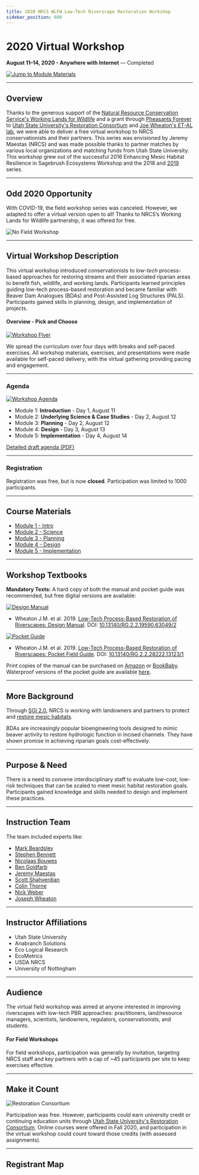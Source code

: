 ```yaml
---
title: 2020 NRCS WLFW Low-Tech Riverscape Restoration Workshop
sidebar_position: 600
---
```


# 2020 Virtual Workshop

**August 11–14, 2020 - Anywhere with Internet** — Completed

[![Jump to Module Materials](/img/diagrams/presentation.png)](#course-materials)

---

## Overview

Thanks to the generous support of the [Natural Resource Conservation Service's Working Lands for Wildlife](https://www.nrcs.usda.gov/wps/portal/nrcs/detail/national/plantsanimals/fishwildlife/?cid=stelprdb1046975) and a grant through [Pheasants Forever](https://www.pheasantsforever.org/) to [Utah State University's Restoration Consortium](http://restoration.usu.edu) and [Joe Wheaton's ET-AL lab](http://etal.joewheaton.org/), we were able to deliver a free virtual workshop to NRCS conservationists and their partners. This series was envisioned by Jeremy Maestas (NRCS) and was made possible thanks to partner matches by various local organizations and matching funds from Utah State University. This workshop grew out of the successful 2016 Enhancing Mesic Habitat Resilience in Sagebrush Ecosystems Workshop and the 2018 and [2019](/workshops/2019/SGI/) series.  

---

## Odd 2020 Opportunity

With COVID-19, the field workshop series was canceled. However, we adapted to offer a virtual version open to all! Thanks to NRCS’s Working Lands for Wildlife partnership, it was offered for free.  

![No Field Workshop](/img/workshops/2020/NoField_600.png)

---

## Virtual Workshop Description

This virtual workshop introduced conservationists to *low-tech* process-based approaches for restoring streams and their associated riparian areas to benefit fish, wildlife, and working lands. Participants learned principles guiding low-tech process-based restoration and became familiar with Beaver Dam Analogues (BDAs) and Post-Assisted Log Structures (PALS). Participants gained skills in planning, design, and implementation of projects.  

#### Overview - Pick and Choose

[![Workshop Flyer](/img/workshops/2020/VirtualFlyer.png)](https://s3-us-west-2.amazonaws.com/etalweb.joewheaton.org/RestorationConsortium/Workshops/2020/SGI/SGI-NRCS_LTR_Workshop-Virtual_2020_Flyer.pdf)

We spread the curriculum over four days with breaks and self-paced exercises. All workshop materials, exercises, and presentations were made available for self-paced delivery, with the virtual gathering providing pacing and engagement.  

---

### Agenda

[![Workshop Agenda](/img/workshops/2020/VirtualAgenda.png)](https://s3-us-west-2.amazonaws.com/etalweb.joewheaton.org/RestorationConsortium/Workshops/2020/SGI/WLFW_LTPBR+2020+Virtual+Workshop+Agenda.pdf)

- Module 1: **Introduction** - Day 1, August 11  
- Module 2: **Underlying Science & Case Studies** - Day 2, August 12  
- Module 3: **Planning** - Day 2, August 12  
- Module 4: **Design** - Day 3, August 13  
- Module 5: **Implementation** - Day 4, August 14  

[Detailed draft agenda (PDF)](https://s3-us-west-2.amazonaws.com/etalweb.joewheaton.org/RestorationConsortium/Workshops/2020/SGI/WLFW_LTPBR+2020+Virtual+Workshop+Agenda.pdf)

---

### Registration

Registration was free, but is now **closed**. Participation was limited to 1000 participants.  

---

## Course Materials

- [Module 1 - Intro](/workshops/2020/SGI/Modules/module1)  
- [Module 2 - Science](/workshops/2020/SGI/Modules/module2)  
- [Module 3 - Planning](/workshops/2020/SGI/Modules/module3)  
- [Module 4 - Design](/workshops/2020/SGI/Modules/module4)  
- [Module 5 - Implementation](/workshops/2020/SGI/Modules/module5)  

---

## Workshop Textbooks

**Mandatory Texts:** A hard copy of both the manual and pocket guide was recommended, but free digital versions are available:  

[![Design Manual](/img/covers/Manual_Tilted_150.png)](/manual)

- Wheaton J.M. et al. 2019. [Low-Tech Process-Based Restoration of Riverscapes: Design Manual](/manual). DOI: [10.13140/RG.2.2.19590.63049/2](http://dx.doi.org/10.13140/RG.2.2.19590.63049/2)

[![Pocket Guide](/img/covers/pocket_guide_cover_150w.png)](/resources/pocket)

- Wheaton J.M. et al. 2019. [Low-Tech Process-Based Restoration of Riverscapes: Pocket Field Guide](/resources/pocket). DOI: [10.13140/RG.2.2.28222.13123/1](http://dx.doi.org/10.13140/RG.2.2.28222.13123/1)

Print copies of the manual can be purchased on [Amazon](https://www.amazon.com/Low-Tech-Process-Based-Restoration-Riverscapes-Design/dp/1543972993) or [BookBaby](https://store.bookbaby.com/bookshop/book/index.aspx?bookURL=Low-Tech-Process-Based-Restoration-of-Riverscapes). Waterproof versions of the pocket guide are available [here](http://www.anabranchsolutions.com/store/p7/pocketguide.html).

---

## More Background

Through [SGI 2.0](https://www.sagegrouseinitiative.com/new-sage-grouse-strategy-unveiled-760-million-invested-2018/), NRCS is working with landowners and partners to protect and [restore mesic habitats](https://www.sagegrouseinitiative.com/our-work/proactive-conservation/#section5).  

BDAs are increasingly popular bioengineering tools designed to mimic beaver activity to restore hydrologic function in incised channels. They have shown promise in achieving riparian goals cost-effectively.  

---

## Purpose & Need

There is a need to convene interdisciplinary staff to evaluate low-cost, low-risk techniques that can be scaled to meet mesic habitat restoration goals. Participants gained knowledge and skills needed to design and implement these practices.

---

## Instruction Team

The team included experts like:

- [Mark Beardsley](https://www.researchgate.net/profile/Mark_Beardsley)  
- [Stephen Bennett](https://www.researchgate.net/profile/Stephen_Bennett8)  
- [Nicolaas Bouwes](https://www.researchgate.net/profile/Nick_Bouwes)  
- [Ben Goldfarb](http://bengoldfarb.com)  
- [Jeremy Maestas](https://www.researchgate.net/profile/Jeremy_Maestas)  
- [Scott Shahverdian](https://www.researchgate.net/profile/Scott_Shahverdian)  
- [Colin Thorne](https://www.researchgate.net/profile/Colin_Thorne)  
- [Nick Weber](https://www.researchgate.net/profile/Nick_Weber2)  
- [Joseph Wheaton](https://www.researchgate.net/profile/Joseph_Wheaton)

---

## Instructor Affiliations

- Utah State University  
- Anabranch Solutions  
- Eco Logical Research  
- EcoMetrics  
- USDA NRCS  
- University of Nottingham  

---

## Audience

The virtual field workshop was aimed at anyone interested in improving riverscapes with low-tech PBR approaches: practitioners, land/resource managers, scientists, landowners, regulators, conservationists, and students.  

#### For Field Workshops

For field workshops, participation was generally by invitation, targeting NRCS staff and key partners with a cap of ~45 participants per site to keep exercises effective.

---

## Make it Count

![Restoration Consortium](/img/logos/restoration-paired-03-horizontal-blueonwhite.png)

Participation was free. However, participants could earn university credit or continuing education units through [Utah State University's Restoration Consortium](http://restoration.usu.edu). Online courses were offered in Fall 2020, and participation in the virtual workshop could count toward those credits (with assessed assignments).  

---

## Registrant Map

<GoogleSlides src="https://www.google.com/maps/d/u/0/embed?mid=1Zz_dDbpil8m5EIcNx3n1djH2UNBeD4Qx" title="Registrant Map" width={640} height={480} />

